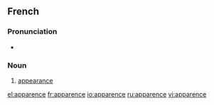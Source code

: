 ==French==
===Pronunciation===
*{{audio|Fr-apparence.ogg|audio}}

===Noun===
{{fr-noun|f}}

#[[appearance]]

[[el:apparence]]
[[fr:apparence]]
[[io:apparence]]
[[ru:apparence]]
[[vi:apparence]]